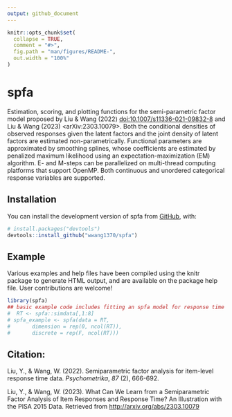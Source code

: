 ```yaml
---
output: github_document
---
```


<!-- README.md is generated from README.Rmd. Please edit that file -->

```r
knitr::opts_chunk$set(
  collapse = TRUE,
  comment = "#>",
  fig.path = "man/figures/README-",
  out.width = "100%"
)
```

# spfa

<!-- badges: start -->
<!-- badges: end -->

Estimation, scoring, and plotting functions for the semi-parametric factor model proposed by Liu & Wang (2022) <doi:10.1007/s11336-021-09832-8> and Liu & Wang (2023) <arXiv:2303.10079>. Both the conditional densities of observed responses given the latent factors and the joint density of latent factors are estimated non-parametrically. Functional parameters are approximated by smoothing splines, whose coefficients are estimated by penalized maximum likelihood using an expectation-maximization (EM) algorithm. E- and M-steps can be parallelized on multi-thread computing platforms that support OpenMP. Both continuous and unordered categorical response variables are supported.


## Installation

You can install the development version of spfa from [GitHub](https://github.com/), with:

``` r
# install.packages("devtools")
devtools::install_github("wwang1370/spfa")
```

## Example

Various examples and help files have been compiled using the knitr package to generate HTML output, and are available on the package help file. User contributions are welcome!

```r
library(spfa)
## basic example code includes fitting an spfa model for response time
#  RT <- spfa::simdata[,1:8]
# spfa_example <- spfa(data = RT, 
#       dimension = rep(0, ncol(RT)), 
#       discrete = rep(F, ncol(RT)))
```

## Citation:

Liu, Y., & Wang, W. (2022). Semiparametric factor analysis for item-level response time data. *Psychometrika*, *87* (2), 666-692.

Liu, Y., & Wang, W. (2023). What Can We Learn from a Semiparametric Factor Analysis of Item Responses and Response Time? An Illustration with the PISA 2015 Data. Retrieved from [http://arxiv.org/abs/2303.10079](http://arxiv.org/abs/2303.10079)

